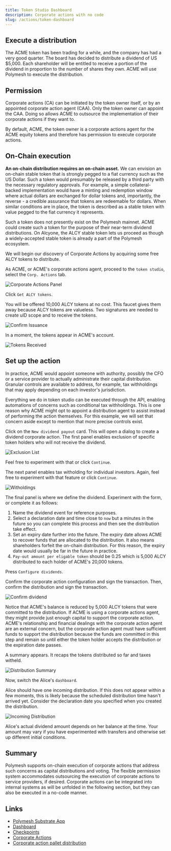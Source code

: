 ```yaml
---
title: Token Studio Dashboard
description: Corporate actions with no code
slug: /actions/token-dashboard
---
```



## Execute a distribution

The ACME token has been trading for a while, and the company has had a very good quarter. The board has decided to distribute a dividend of US $5,000. Each shareholder will be entitled to receive a portion of the dividend in proportion to the number of shares they own. ACME will use Polymesh to execute the distribution.

## Permission

Corporate actions (CA) can be initiated by the token owner itself, or by an appointed corporate action agent (CAA). Only the token owner can appoint the CAA. Doing so allows ACME to outsource the implementation of their corporate actions if they want to.

By default, ACME, the token owner is a corporate actions agent for the ACME equity tokens and therefore has permission to execute corporate actions.

## On-Chain execution

**An on-chain distribution requires an on-chain asset.** We can envision an on-chain stable token that is strongly pegged to a fiat currency such as the US Dollar. Such a token would presumably be released by a third party with the necessary regulatory approvals. For example, a simple collateral-backed implementation would have a minting and redemption window where actual dollars are exchanged for dollar tokens and, importantly, the reverse - a credible assurance that tokens are redeemable for dollars. When similar conditions are in place, the token is described as a stable token with value pegged to the fiat currency it represents. 

Such a token does not presently exist on the Polymesh mainnet. ACME could create such a token for the purpose of their near-term dividend distributions. On Alcyone, the ALCY stable token lets us proceed as though a widely-accepted stable token is already a part of the Polymesh ecosystem. 

We will begin our discovery of Corporate Actions by acquiring some free ALCY tokens to distribute. 

As ACME, or ACME's corporate actions agent, proceed to the `token studio`, select the `Corp. Actions` tab. 

![Corporate Actions Panel](./images/01-corp_actions_panel.png)

Click `Get ALCY tokens`.

You will be offered 10,000 ALCY tokens at no cost. This faucet gives them away because ALCY tokens are valueless. Two signatures are needed to create uID scope and to receive the tokens. 

![Confirm Issuance](./images/02-confirm_issue.png)

In a moment, the tokens appear in ACME's account. 

![Tokens Received](./images/03-tokens_received.png)

## Set up the action

In practice, ACME would appoint someone with authority, possibly the CFO or a service provider to actually administrate their capital distribution. Granular controls are available to address, for example, tax withholdings that may apply depending on each investor's jurisdiction. 

<HighlightBox type="info">

Everything we do in token studio can be executed through the API, enabling automations of concerns such as conditional tax withholdings. This is one reason why ACME might opt to appoint a distribution agent to assist instead of performing the action themselves. For this example, we will set that concern aside except to mention that more precise controls exist. 

</HighlightBox>

Click on the `New dividend payout` card. This will open a dialog to create a dividend corporate action. The first panel enables exclusion of specific token holders who will not receive the dividend. 

![Exclusion List](./images/04-exclusion_list.png)

Feel free to experiment with that or click `Continue`. 

The next panel enables tax witholding for individual investors. Again, feel free to experiment with that feature or click `Continue`. 

![Witholdings](./images/05-witholdings.png)

The final panel is where we define the dividend. Experiment with the form, or complete it as follows:

1. Name the dividend event for reference purposes.
2. Select a declaration date and time close to `now` but a minutes in the future so you can complete this process and then see the distribution take effect.
3. Set an expiry date further into the future. The expiry date allows ACME to recover funds that are allocated to the distribution. It also means shareholders forfeit the on-chain distribution. For this reason, the expiry date would usually be far in the future in practice. 
4. `Pay-out amount per eligable token` should be 0.25 which is 5,000 ALCY distributed to each holder of ACME's 20,000 tokens. 

Press `Configure dividends`.

Confirm the corporate action configuration and sign the transaction. Then, confirm the distribution and sign the transaction. 

![Confirm dividend](./images/06-confirm_pay-out.png)

Notice that ACME's balance is reduced by 5,000 ALCY tokens that were committed to the distribution. If ACME is using a corporate actions agent, they might provide just enough capital to support the corporate action. ACME's relationship and financial dealings with the corporate action agent are an external concern, but the corporate action agent must have sufficient funds to support the distribution because the funds are committed in this step and remain so until either the token holder accepts the distribution or the expiration date passes. 

A summary appears. It recaps the tokens distributed so far and taxes witheld. 

![Distribution Summary](./images/07-summary.png)

Now, switch the Alice's `dashboard`. 

Alice should have one incoming distribution. If this does not appear within a few moments, this is likely because the scheduled distribution time hasn't arrived yet. Consider the declaration date you specified when you created the distribution. 

![Incoming Distribution](./images/08-incoming.png)

<HighlightBox type="info">

Alice's actual dividend amount depends on her balance at the time. Your amount may vary if you have experimented with transfers and otherwise set up different initial conditions.

</HighlightBox>

## Summary

Polymesh supports on-chain execution of corporate actions that address such concerns as capital distributions and voting. The flexible permission system accommodates outsourcing the execution of corporate actions to service providers, if desired. Corporate actions can be integrated into internal systems as will be unfolded in the following section, but they can also be executed in a no-code manner.

## Links

* [Polymesh Substrate App](https://app.polymesh.live)
* [Dashboard](https://dashboard.polymesh.live)
* [Checkpoints](https://github.com/PolymathNetwork/polymesh_docs/blob/master/Polymesh/docs/assets.md#checkpoints)
* [Corporate Actions](/polymesh-docs/primitives/corporate-actions/)
* [Corporate action pallet distribution](https://docs.polymesh.live/pallet_corporate_actions/distribution/index.html)
